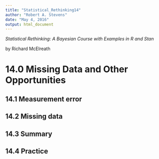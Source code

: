```yaml
---
title: "Statistical_Rethinking14"
author: "Robert A. Stevens"
date: "May 4, 2016"
output: html_document
---
```


*Statistical Rethinking: A Bayesian Course with Examples in R and Stan*

by Richard McElreath

# 14.0 Missing Data and Other Opportunities  

## 14.1 Measurement error  

## 14.2 Missing data  

## 14.3 Summary  

## 14.4 Practice 
